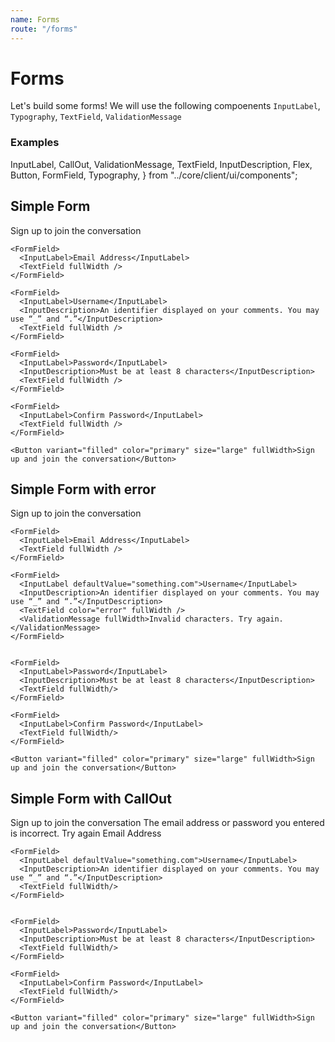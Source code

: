 ```yaml
---
name: Forms
route: "/forms"
---
```


# Forms

Let's build some forms! We will use the following compoenents `InputLabel`, `Typography`, `TextField`, `ValidationMessage`

### Examples

  InputLabel,
  CallOut,
  ValidationMessage,
  TextField,
  InputDescription,
  Flex,
  Button,
  FormField,
  Typography,
} from "../core/client/ui/components";

## Simple Form

<Playground>
  <Flex itemGutter="double" direction="column">
    <Typography variant="heading1">Sign up to join the conversation</Typography>

    <FormField>
      <InputLabel>Email Address</InputLabel>
      <TextField fullWidth />
    </FormField>

    <FormField>
      <InputLabel>Username</InputLabel>
      <InputDescription>An identifier displayed on your comments. You may use “_” and “.”</InputDescription>
      <TextField fullWidth />
    </FormField>

    <FormField>
      <InputLabel>Password</InputLabel>
      <InputDescription>Must be at least 8 characters</InputDescription>
      <TextField fullWidth />
    </FormField>

    <FormField>
      <InputLabel>Confirm Password</InputLabel>
      <TextField fullWidth />
    </FormField>

    <Button variant="filled" color="primary" size="large" fullWidth>Sign up and join the conversation</Button>

  </Flex>
</Playground>

## Simple Form with error

<Playground>
  <Flex itemGutter="double" direction="column">
    <Typography variant="heading1">Sign up to join the conversation</Typography>

    <FormField>
      <InputLabel>Email Address</InputLabel>
      <TextField fullWidth />
    </FormField>

    <FormField>
      <InputLabel defaultValue="something.com">Username</InputLabel>
      <InputDescription>An identifier displayed on your comments. You may use “_” and “.”</InputDescription>
      <TextField color="error" fullWidth />
      <ValidationMessage fullWidth>Invalid characters. Try again.</ValidationMessage>
    </FormField>


    <FormField>
      <InputLabel>Password</InputLabel>
      <InputDescription>Must be at least 8 characters</InputDescription>
      <TextField fullWidth/>
    </FormField>

    <FormField>
      <InputLabel>Confirm Password</InputLabel>
      <TextField fullWidth/>
    </FormField>

    <Button variant="filled" color="primary" size="large" fullWidth>Sign up and join the conversation</Button>

  </Flex>
</Playground>

## Simple Form with CallOut

<Playground>
  <Flex itemGutter="double" direction="column">
    <Typography variant="heading1">Sign up to join the conversation</Typography>
    <CallOut color="error" fullWidth>The email address or password you entered is incorrect. Try again</CallOut>
    <FormField>
      <InputLabel>Email Address</InputLabel>
      <TextField fullWidth/>
    </FormField>

    <FormField>
      <InputLabel defaultValue="something.com">Username</InputLabel>
      <InputDescription>An identifier displayed on your comments. You may use “_” and “.”</InputDescription>
      <TextField fullWidth/>
    </FormField>


    <FormField>
      <InputLabel>Password</InputLabel>
      <InputDescription>Must be at least 8 characters</InputDescription>
      <TextField fullWidth/>
    </FormField>

    <FormField>
      <InputLabel>Confirm Password</InputLabel>
      <TextField fullWidth/>
    </FormField>

    <Button variant="filled" color="primary" size="large" fullWidth>Sign up and join the conversation</Button>

  </Flex>
</Playground>
